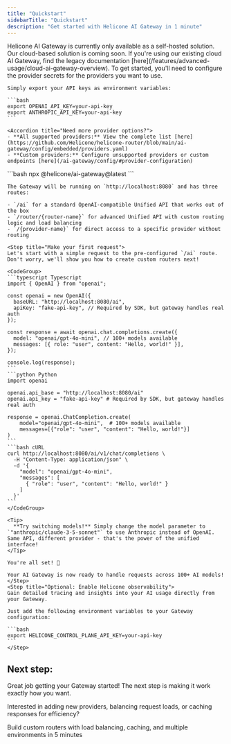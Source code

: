 ```yaml
---
title: "Quickstart"
sidebarTitle: "Quickstart"
description: "Get started with Helicone AI Gateway in 1 minute"
---
```


<Warning>
  Helicone AI Gateway is currently only available as a self-hosted solution. Our cloud-based solution is coming soon. 
  </Warning>

<Accordion title="Still using our legacy cloud AI Gateway?">
      If you're using our existing cloud AI Gateway, find the legacy documentation [here](/features/advanced-usage/cloud-ai-gateway-overview).
</Accordion>

<Steps>
  <Step title="Configure provider secrets">
    To get started, you'll need to configure the provider secrets for the providers you want to use.

    Simply export your API keys as environment variables:

    ```bash
    export OPENAI_API_KEY=your-api-key
    export ANTHROPIC_API_KEY=your-api-key
    ```

    <Accordion title="Need more provider options?">
    - **All supported providers:** View the complete list [here](https://github.com/Helicone/helicone-router/blob/main/ai-gateway/config/embedded/providers.yaml)
    - **Custom providers:** Configure unsupported providers or custom endpoints [here](/ai-gateway/config/#provider-configuration)
  </Accordion>
  </Step>
  <Step title="Start the Gateway">
    ```bash
    npx @helicone/ai-gateway@latest
    ```

    The Gateway will be running on `http://localhost:8080` and has three routes:

    - `/ai` for a standard OpenAI-compatible Unified API that works out of the box
    - `/router/{router-name}` for advanced Unified API with custom routing logic and load balancing
    - `/{provider-name}` for direct access to a specific provider without routing
  </Step>

    <Step title="Make your first request">
    Let's start with a simple request to the pre-configured `/ai` route. Don't worry, we'll show you how to create custom routers next!

    <CodeGroup>
    ```typescript Typescript
    import { OpenAI } from "openai";

    const openai = new OpenAI({
      baseURL: "http://localhost:8080/ai",
      apiKey: "fake-api-key", // Required by SDK, but gateway handles real auth
    });

    const response = await openai.chat.completions.create({
      model: "openai/gpt-4o-mini", // 100+ models available
      messages: [{ role: "user", content: "Hello, world!" }],
    });

    console.log(response);
    ```
    ```python Python
    import openai

    openai.api_base = "http://localhost:8080/ai"
    openai.api_key = "fake-api-key" # Required by SDK, but gateway handles real auth

    response = openai.ChatCompletion.create(
        model="openai/gpt-4o-mini",  # 100+ models available
        messages=[{"role": "user", "content": "Hello, world!"}]
    )
    ```
    ```bash cURL
    curl http://localhost:8080/ai/v1/chat/completions \
      -H "Content-Type: application/json" \
      -d '{
        "model": "openai/gpt-4o-mini",
        "messages": [
          { "role": "user", "content": "Hello, world!" }
        ]
      }'
    ```
    </CodeGroup>

    <Tip>
      **Try switching models!** Simply change the model parameter to `"anthropic/claude-3-5-sonnet"` to use Anthropic instead of OpenAI. Same API, different provider - that's the power of the unified interface!
    </Tip>

    You're all set! 🎉 
    
    Your AI Gateway is now ready to handle requests across 100+ AI models!
    </Step>
    <Step title="Optional: Enable Helicone observability">
    Gain detailed tracing and insights into your AI usage directly from your Gateway.
    
    Just add the following environment variables to your Gateway configuration:

    ```bash
    export HELICONE_CONTROL_PLANE_API_KEY=your-api-key
    ```
    </Step>
</Steps>

## Next step:

Great job getting your Gateway started! The next step is making it work exactly how you want.

Interested in adding new providers, balancing request loads, or caching responses for efficiency?

<Card title="Router Quickstart" icon="rocket" href="/ai-gateway/router-quickstart" horizontal>
    Build custom routers with load balancing, caching, and multiple environments in 5 minutes
</Card>